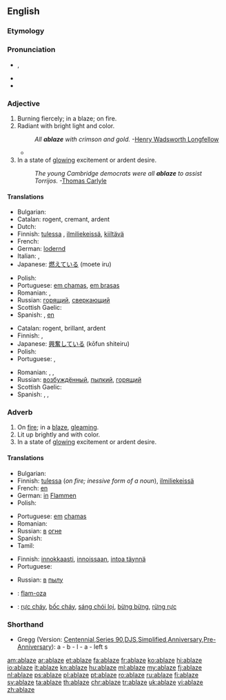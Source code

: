 ==English==

===Etymology===
{{prefix|a|blaze|t1=on, in|t2=flame}}

===Pronunciation===
* {{IPA|/ə.ˈbleɪz/}}, {{X-SAMPA|/@"bleIz/}}
* {{rhymes|eɪz}}
* {{audio|en-us-ablaze.ogg|Audio (US)}}

===Adjective===
{{en-adj}}

# Burning fiercely; in a blaze; on fire.
# Radiant with bright light and color.
#: ''All '''ablaze''' with crimson and gold.''  -[[w:Henry Wadsworth Longfellow|Henry Wadsworth Longfellow]]
#* {{quote-news
|year=2011
|date=October 23
|author=Phil McNulty
|title=Man Utd   1 - 6   Man City
|work=BBC Sport
|url=http://news.bbc.co.uk/sport2/hi/football/15325536.stm
|page=
|passage=Mario Balotelli, in the headlines for accidentally setting his house '''ablaze''' with fireworks, put City on their way with goals either side of the interval as United struggled to contain the array of attacking talent in front of them.}}
# In a state of [[glowing]] excitement or ardent desire.
#: ''The young Cambridge democrats were all '''ablaze''' to assist Torrijos.''  -[[w:Thomas Carlyle|Thomas Carlyle]]

====Translations====
{{trans-top|on fire}}
* Bulgarian: {{t-|bg|пламнал, лумнал}}
* Catalan: rogent, cremant, ardent
* Dutch: {{t-|nl|in lichterlaaie}}
* Finnish: {{gloss|on fire}} [[tuli|tulessa]] {{qualifier|inessive form of a noun}}, [[ilmiliekeissä]], {{gloss|gleaming}} [[kiiltävä]]
* French: {{t+|fr|embrasé}}
* German: [[lodernd]]
* Italian: {{t|it|in fiamme}}, {{t|it|fiammeggiante}}
* Japanese: [[燃えている]] (moete iru)
{{trans-mid}}
* Polish: {{t-|pl|w ogniu}}
* Portuguese: [[em chamas]], [[em brasas]]
* Romanian: {{t-|ro|în flăcări}}, {{t-|ro|aprins}}
* Russian: {{gloss|on fire}} [[горящий]], {{gloss|gleaming}} [[сверкающий]]
* Scottish Gaelic: {{t-|gd|lasrach}}
* Spanish: {{t-|es|ardiendo}}, [[en]] {{t+|es|llama|alt=llamas}}
{{trans-bottom}}

{{trans-top|glowing}}
* Catalan: rogent, brillant, ardent
* Finnish: {{t-|fi|innokas}}, {{t+|fi|innoissaan}}
* Japanese: [[興奮している]] (kōfun shiteiru)
* Polish: {{t-|pl|rozjarzony}}
* Portuguese: {{t+|pt|ardente}}, {{t+|pt|brilhante}}
{{trans-mid}}
* Romanian: {{t-|ro|strălucind}}, {{t-|ro|scânteind}}, {{t-|ro|lucitor}}
* Russian: [[возбуждённый]], [[пылкий]], [[горящий]]
* Scottish Gaelic: {{t-|gd|lasrach}}
* Spanish: {{t-|es|radiante}}, {{t+|es|ardiente}}, {{t-|es|resplandeciente}}
{{trans-bottom}}

===Adverb===
{{en-adv}}

# On [[fire]]; in a [[blaze]], [[gleaming]].
# Lit up brightly and with color.
# In a state of [[glowing]] excitement or ardent desire.

====Translations====
{{trans-top|on fire}}
* Bulgarian: {{t-|bg|пламвам, лумвам}}
* Finnish: [[tuli|tulessa]] (''on fire; inessive form of a noun''), [[ilmiliekeissä]]
* French: [[en]] {{t+|fr|flamme|alt=flammes}}
* German: [[in]] [[Flamme]]n
* Polish: {{t-|pl|w ogniu}}
{{trans-mid}}
* Portuguese: [[em]] [[chamas]]
* Romanian: {{t-|ro|în flăcări}}
* Russian: [[в]] [[огонь|огне]]
* Spanish: {{t+|es|llama|alt=en llamas}}
* Tamil: {{t-|ta|theeyil|sc=Taml}}
{{trans-bottom}}

{{trans-top|glowing}}
* Finnish: [[innokkaasti]], [[innoissaan]], [[intoa täynnä]]
* Portuguese: {{t+|pt|ardor}}
{{trans-mid}}
* Russian: [[в]] [[пыл|пылу]]
{{trans-bottom}}

{{checktrans-top}}
* {{ttbc|io}}: [[flam-oza]]
* {{ttbc|vi}}: [[rực cháy]], [[bốc cháy]], [[sáng chói lọi]], [[bừng bừng]], [[rừng rực]]
{{trans-bottom}}

===Shorthand===
* Gregg (Version: [http://en.wikipedia.org/wiki/Gregg_Shorthand#Centennial_Gregg_Shorthand Centennial],[http://en.wikipedia.org/wiki/Gregg_Shorthand#Series_90_Gregg_Shorthand  Series 90],[http://en.wikipedia.org/wiki/Gregg_Shorthand#Diamond_Jubilee_Gregg_Shorthand  DJS],[http://en.wikipedia.org/wiki/Gregg_Shorthand#Simplified_Gregg_Shorthand Simplified],[http://en.wikipedia.org/wiki/Gregg_Shorthand#Anniversary_Gregg_Shorthand Anniversary],[http://en.wikipedia.org/wiki/Gregg_Shorthand#Pre-Anniversary_Gregg_Shorthand Pre-Anniversary]): a - b - l - a - left s

[[am:ablaze]]
[[ar:ablaze]]
[[et:ablaze]]
[[fa:ablaze]]
[[fr:ablaze]]
[[ko:ablaze]]
[[hi:ablaze]]
[[io:ablaze]]
[[it:ablaze]]
[[kn:ablaze]]
[[hu:ablaze]]
[[ml:ablaze]]
[[my:ablaze]]
[[fj:ablaze]]
[[nl:ablaze]]
[[ps:ablaze]]
[[pl:ablaze]]
[[pt:ablaze]]
[[ro:ablaze]]
[[ru:ablaze]]
[[fi:ablaze]]
[[sv:ablaze]]
[[ta:ablaze]]
[[th:ablaze]]
[[chr:ablaze]]
[[tr:ablaze]]
[[uk:ablaze]]
[[vi:ablaze]]
[[zh:ablaze]]